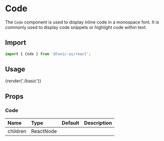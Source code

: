 # Code

The `Code` component is used to display inline code in a monospace font. It is commonly used to display code snippets or highlight code within text.

## Import

```js
import { Code } from '@tonic-ui/react';
```

## Usage

{render('./basic')}

## Props

### Code

| Name | Type | Default | Description |
| :--- | :--- | :------ | :---------- |
| children | ReactNode | | |
